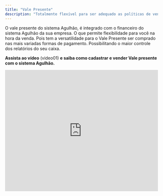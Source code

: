 ```yaml
---
title: "Vale Presente"
description: "Totalmente flexível para ser adequado as políticas de venda, de Vale presente, da sua empresa."
---
```


O vale presente do sistema Agulhão, é integrado com o financeiro do sistema Agulhão da sua empresa. O que permite flexibilidade para você na hora da venda. Pois tem a versatilidade para o Vale Presente ser comprado nas mais variadas formas de pagamento. Possibilitando o maior controle dos relatórios do seu caixa.

**Assista ao vídeo** (video01) **e saiba como cadastrar e vender Vale presente com o sistema Agulhão.**

<iframe width="100%" height="400" src="https://www.youtube.com/embed/KDz9VgcnqLE" title="Como Vender com Vale Presente | Clientes Aguhlão Web" frameborder="0" allow="accelerometer; autoplay; clipboard-write; encrypted-media; gyroscope; picture-in-picture; web-share" referrerpolicy="strict-origin-when-cross-origin" allowfullscreen />

Após o cadastro do vale presente não é possível alterar nenhuma informação que já fora adicionada no mesmo, seja o recado ou os valores.

O Vale presente do sistema Agulhão funciona com o código de barras. O cliente compra o vale presente e entrega à pessoa presenteada. A pessoa presenteada chega na loja com vale presente, escolhe os produtos e na hora do pagamento apresenta o vale presente. O caixa escolhe a forma de pagamento como vale presente, que pode ser bipado ou digitado o código de barras. Imagem(img04).

O Vale Presente do sistema Agulhão também permite o crédito de vale presente. Após a primeira compra. Caso não tenha atingido ao valor máximo do vale presente, o cliente pode retornar a loja com o Vale presente, imagem(img02) que informa o valor total do vale presente e o valor que ficou para a próxima compra. E Terminar de creditar os seus presentes.

![img01](https://file.notion.so/f/f/75bd09c2-1c6e-403f-8932-d67de392168a/993b527a-1a8f-4956-b886-d635fbffe4b6/Untitled.png?table=block&id=7ad0fcf1-19ef-4c16-b627-61af18a996d6&spaceId=75bd09c2-1c6e-403f-8932-d67de392168a&expirationTimestamp=1744329600000&signature=R6T6t0j2wVmXfT1ecHS2eM9DmJ-GDQZKgAa5haRAm0M&downloadName=Untitled.png)

![img02](https://file.notion.so/f/f/75bd09c2-1c6e-403f-8932-d67de392168a/a2ed080e-2d75-4111-a2e5-129f8f9de835/Untitled.png?table=block&id=2393519b-de52-4670-acc3-96e134018406&spaceId=75bd09c2-1c6e-403f-8932-d67de392168a&expirationTimestamp=1744329600000&signature=M6PV_I6VrJp_3ZKIBVe1kezEqGTECe72BMcvR1xw97Q&downloadName=Untitled.png)

O Vale presente comprado no crediário, pode ser consultado no menu **Financeiro - Contas a Receber**. As duplicatas de vale presente aparecerão com as iniciais **VP** e o código de barras ao lado. Como na imagem abaixo(img03).

![img03](https://file.notion.so/f/f/75bd09c2-1c6e-403f-8932-d67de392168a/ef4629d7-9b7d-47ac-a6c9-4c34061b3d6c/Untitled.png?table=block&id=15cfeac2-bd8c-42c4-87e7-235bd25dd706&spaceId=75bd09c2-1c6e-403f-8932-d67de392168a&expirationTimestamp=1744329600000&signature=2FG-8KbYcv1DW_KaFP2xNg_3nRTuV3e3vyPrxvCHzg8&downloadName=Untitled.png)

**Veja o vídeo **(video02) **Abaixo e saiba como consultar Vale Presente com saldo:**

<iframe width="100%" height="400" src="https://www.youtube.com/embed/iSkmVOgdpmw" title="Como Vender  Vale Presente e deixar o Saldo | Clientes Agulhão Web" frameborder="0" allow="accelerometer; autoplay; clipboard-write; encrypted-media; gyroscope; picture-in-picture; web-share" referrerpolicy="strict-origin-when-cross-origin" allowfullscreen />

O usuário também tem a permissão de abrir o pedido de um Vale presente, mas o vale presente será impresso somente após finalizada a forma de pagamento.

Os Vales presentes que foram pedidos, mas que ainda não foram finalizados na forma de pagamento. Aparecerão na tabela com o código interno na coloração alaranjada e não são liberados para a impressão. Como representado na imagem abaixo.

![img04](https://file.notion.so/f/f/75bd09c2-1c6e-403f-8932-d67de392168a/39938321-2a69-4650-9fdd-35e3a0a26053/Untitled.png?table=block&id=3eb7cf6d-4087-48a4-93b6-766a3182ef1b&spaceId=75bd09c2-1c6e-403f-8932-d67de392168a&expirationTimestamp=1744329600000&signature=TRgz0H-ecVZWzKrEWz6eNlCOSdr2LAfuCE5J7T4UqM8&downloadName=Untitled.png)